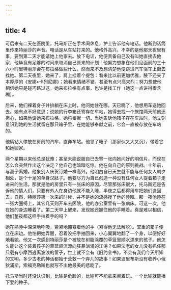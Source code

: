 ```yaml
---
---
---
```

title: 4
---



可后来有二天在医院里，托马斯正在手术间休息，护士告诉他有电话。他断到话筒里传来特丽莎的声音。电话是从车站打来的。他格外高兴，不幸的是他那天夜里有事，要到第二天才能请她上他家去。放下电话，他便责备自己没有叫她直接去他家，他毕竟有足够的时间来取消自已原来的计划！他努力想象在他们见面前的三十六小时里特丽莎会在布拉格做些什么，然而来不及想清楚他便跳进汽车驱车上街去找她。第二天夜里，她来了，肩上挂着个提包：看来比以前更加优雅，腋下还夹了本厚厚的《安娜•卡列尼娜》；她看来情绪不错，甚至有点兴高来烈；努力想使他相信她只是碰巧路过这，她来布拉格有点事，也许是找工作（她这一点讲得很含糊）。

后来，他们裸着身子并排躺在床上时，他问她住在哪。天已晚了，他想用车送她回去。她有点不好意思；说她的行李箱还寄存在车站，她得去找一个旅馆两天前他还担心，如果他请她来布拉格，她将奉献一切。当她告诉他箱子存在车站时，他立刻意识到她的生活就留在那只箱子里，在她能够奉献之前，它会一直被存放在车站的。

他俩钻入停放在房前的汽车，直奔车站。他领了箱子（那家伙又大又沉），带着它和她回家。

两个星期以来他总是犹豫；甚至未能说服自已去寄一张向她问好的明信片，而现在怎么会突然作出这个决定？他自己也暗暗吃惊。他在向自己的原则挑战。十年前，与妻子离婚，他象别人庆贺订婚一样高兴。他明白自已天生就不能与任何女人朝夕相处，是个十足的单身汉胚子。他要尽力为自已创造一种没有任何女人提着箱子走进来的生活。那就是他的房里只有一张床的原因。尽管那张床很大，托马斯还是告诉他的情人们，只要有外人在身边他就不能入睡，半夜之后都得用车把她们送回去。自然，特丽莎第一次来的时候，并不是她的流感搅了他的睡眠。那一夜他睡在一张大圈椅上，其它几天则开车去医院，他的办公室里有一张病床。可这一次，他在她的身边睡着了。第二天早上醒来，发现她还握住他的手睡着。真是难以相信，他们整夜都这样手拉着手的吗？

她在熟睡中深深地呼吸，紧紧地攥紧着他的手（紧得他无法解脱）。笨重的箱子便立在床边。他怕把她弄醒，忍着没把手抽回来，小心翼翼地翻了一个身，以便好好地看她。他又一次感到特丽莎是个被放在树脂涂覆的草篮里顺水漂来的孩子。他怎么能让这个装着孩子的草篮顺流漂向狂暴汹涌的江涛？如果法老的女儿没有抓任那只载有小摩西逃离波浪的筐子，世上就不会有《旧约全书》，不会有我们今天所知的文明。多少古老的神话都始于营救一个弃儿的故事！如果波里布斯没有收养小俄狄浦斯，索福克勒斯也就写不出他最美的悲剧了。

托马斯当时还没认识到，比喻是危脸的，比喻可不能拿来闹着玩。一个比喻就能播下爱的种子。